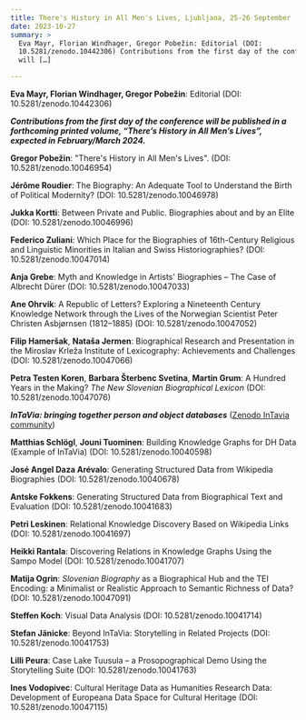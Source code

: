 ```yaml
---
title: There's History in All Men's Lives, Ljubljana, 25-26 September
date: 2023-10-27
summary: >
  Eva Mayr, Florian Windhager, Gregor Pobežin: Editorial (DOI:
  10.5281/zenodo.10442306) Contributions from the first day of the conference
  will […]

---
```

**Eva Mayr, Florian Windhager, Gregor Pobežin**: Editorial (DOI: 10.5281/zenodo.10442306)

***Contributions from the first day of the conference will be published in a forthcoming printed volume, “There’s History in All Men’s Lives”, expected in February/March 2024.***

**Gregor Pobežin**: "There's History in All Men's Lives". (DOI: 10.5281/zenodo.10046954)

**Jérôme Roudier**: The Biography: An Adequate Tool to Understand the Birth of Political Modernity? (DOI: 10.5281/zenodo.10046978)

**Jukka Kortti**: Between Private and Public. Biographies about and by an Elite (DOI: 10.5281/zenodo.10046996)

**Federico Zuliani**: Which Place for the Biographies of 16th-Century Religious and Linguistic Minorities in Italian and Swiss Historiographies? (DOI: 10.5281/zenodo.10047014)

**Anja Grebe**: Myth and Knowledge in Artists' Biographies – The Case of Albrecht Dürer (DOI: 10.5281/zenodo.10047033)

**Ane Ohrvik**: A Republic of Letters? Exploring a Nineteenth Century Knowledge Network through the Lives of the Norwegian Scientist Peter Christen Asbjørnsen (1812–1885) (DOI: 10.5281/zenodo.10047052)

**Filip Hameršak**, **Nataša Jermen**: Biographical Research and Presentation in the Miroslav Krleža Institute of Lexicography: Achievements and Challenges (DOI: 10.5281/zenodo.10047066)

**Petra Testen Koren**, **Barbara Šterbenc Svetina**, **Martin Grum**: A Hundred Years in the Making? *The New Slovenian Biographical Lexicon* (DOI: 10.5281/zenodo.10047076)

***InTaVia: bringing together person and object databases*** ([Zenodo InTavia community](https://zenodo.org/communities/intavia))

**Matthias Schlögl**, **Jouni Tuominen**: Building Knowledge Graphs for DH Data (Example of InTaVia) (DOI: 10.5281/zenodo.10040598)

**José Angel Daza Arévalo**: Generating Structured Data from Wikipedia Biographies (DOI: 10.5281/zenodo.10040678)

**Antske Fokkens**: Generating Structured Data from Biographical Text and Evaluation (DOI: 10.5281/zenodo.10041683)

**Petri Leskinen**: Relational Knowledge Discovery Based on Wikipedia Links (DOI: 10.5281/zenodo.10041697)

**Heikki Rantala**: Discovering Relations in Knowledge Graphs Using the Sampo Model (DOI: 10.5281/zenodo.10041707)

**Matija Ogrin**: *Slovenian Biography* as a Biographical Hub and the TEI Encoding: a Minimalist or Realistic Approach to Semantic Richness of Data? (DOI: 10.5281/zenodo.10047091)

**Steffen Koch**: Visual Data Analysis (DOI: 10.5281/zenodo.10041714)

**Stefan Jänicke**: Beyond InTaVia: Storytelling in Related Projects (DOI: 10.5281/zenodo.10041753)

**Lilli Peura**: Case Lake Tuusula – a Prosopographical Demo Using the Storytelling Suite (DOI: 10.5281/zenodo.10041763)

**Ines Vodopivec**: Cultural Heritage Data as Humanities Research Data: Development of Europeana Data Space for Cultural Heritage (DOI: 10.5281/zenodo.10047115)
